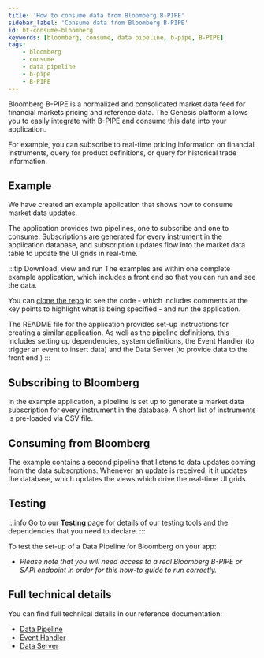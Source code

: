 ```yaml
---
title: 'How to consume data from Bloomberg B-PIPE'
sidebar_label: 'Consume data from Bloomberg B-PIPE'
id: ht-consume-bloomberg
keywords: [bloomberg, consume, data pipeline, b-pipe, B-PIPE]
tags:
    - bloomberg
    - consume
    - data pipeline
    - b-pipe
    - B-PIPE
---
```



Bloomberg B-PIPE is a normalized and consolidated market data feed for financial markets pricing and reference data. The Genesis platform allows you to easily integrate with B-PIPE and consume this data into your application.

For example, you can subscribe to real-time pricing information on financial instruments, query for product definitions, or query for historical trade information.

## Example
We have created an example application that shows how to consume market data updates.

The application provides two pipelines, one to subscribe and one to consume. Subscriptions are generated for every instrument in the application database, and subscription updates flow into the market data table to update the UI grids in real-time.

:::tip Download, view and run
The examples are within one complete example application, which includes a front end so that you can run and see the data.

You can [clone the repo](https://github.com/genesiscommunitysuccess/howto-bloomberg/tree/main) to see the code - which includes comments at the key points to highlight what is being specified - and run the application.

The README file for the application provides set-up instructions for creating a similar application. As well as the pipeline definitions, this includes setting up dependencies, system definitions, the Event Handler (to trigger an event to insert data) and the Data Server (to provide data to the front end.)
:::

## Subscribing to Bloomberg
In the example application, a pipeline is set up to generate a market data subscription for every instrument in the database. A short list of instruments is pre-loaded via CSV file.

## Consuming from Bloomberg
The example contains a second pipeline that listens to data updates coming from the data subscrptions. Whenever an update is received, it it updates the database, which updates the views which drive the real-time UI grids.

## Testing

:::info
Go to our [**Testing**](/how-to/ht-prepare-test/) page for details of our testing tools and the dependencies that you need to declare.
:::

To test the set-up of a Data Pipeline for Bloomberg on your app:

- *Please note that you will need access to a real Bloomberg B-PIPE or SAPI endpoint in order for this how-to guide to run correctly.*

## Full technical details
You can find full technical details in our reference documentation:

- [Data Pipeline](/develop/server-capabilities/integrations/data-pipelines/)
- [Event Handler](/develop/server-capabilities/core-business-logic-event-handler/)
- [Data Server](/develop/server-capabilities/real-time-queries-data-server/)

